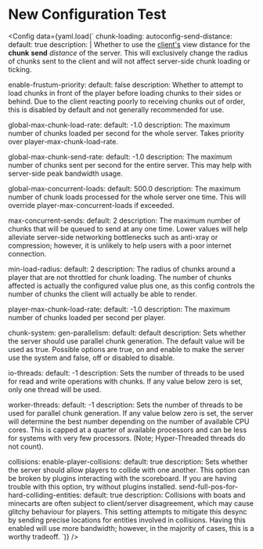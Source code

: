 # New Configuration Test


<Config
    data={yaml.load(`
chunk-loading:
  autoconfig-send-distance:
    default: true
    description: |
      Whether to use the [client's](https://www.google.com) view distance for the **chunk** __send__ *distance* of the server.
      This will exclusively change the radius of chunks sent to the client and will not affect server-side chunk loading or ticking.

  enable-frustum-priority:
    default: false
    description: Whether to attempt to load chunks in front of the player before loading chunks to their sides or behind. Due to the client reacting poorly to receiving chunks out of order, this is disabled by default and not generally recommended for use.

  global-max-chunk-load-rate:
    default: -1.0
    description: The maximum number of chunks loaded per second for the whole server. Takes priority over player-max-chunk-load-rate.

  global-max-chunk-send-rate:
    default: -1.0
    description: The maximum number of chunks sent per second for the entire server. This may help with server-side peak bandwidth usage.

  global-max-concurrent-loads:
    default: 500.0
    description: The maximum number of chunk loads processed for the whole server one time. This will override player-max-concurrent-loads if exceeded.

  max-concurrent-sends:
    default: 2
    description: The maximum number of chunks that will be queued to send at any one time. Lower values will help alleviate server-side networking bottlenecks such as anti-xray or compression; however, it is unlikely to help users with a poor internet connection.

  min-load-radius:
    default: 2
    description: The radius of chunks around a player that are not throttled for chunk loading. The number of chunks affected is actually the configured value plus one, as this config controls the number of chunks the client will actually be able to render.

  player-max-chunk-load-rate:
    default: -1.0
    description: The maximum number of chunks loaded per second per player.

chunk-system:
  gen-parallelism:
    default: default
    description: Sets whether the server should use parallel chunk generation. The default value will be used as true. Possible options are true, on and enable to make the server use the system and false, off or disabled to disable.

  io-threads:
    default: -1
    description: Sets the number of threads to be used for read and write operations with chunks. If any value below zero is set, only one thread will be used.

  worker-threads:
    default: -1
    description: Sets the number of threads to be used for parallel chunk generation. If any value below zero is set, the server will determine the best number depending on the number of available CPU cores. This is capped at a quarter of available processors and can be less for systems with very few processors. (Note; Hyper-Threaded threads do not count).

collisions:
  enable-player-collisions:
    default: true
    description: Sets whether the server should allow players to collide with one another. This option can be broken by plugins interacting with the scoreboard. If you are having trouble with this option, try without plugins installed.
  send-full-pos-for-hard-colliding-entities:
    default: true
    description: Collisions with boats and minecarts are often subject to client/server disagreement, which may cause glitchy behaviour for players. This setting attempts to mitigate this desync by sending precise locations for entities involved in collisions. Having this enabled will use more bandwidth; however, in the majority of cases, this is a worthy tradeoff.
    `)}
/>


